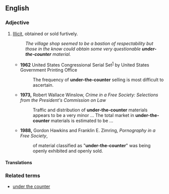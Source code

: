 ==English==

===Adjective===
{{infl|en|adjective|head=[[under]]-the-[[counter]]}}

# [[illicit|Illicit]], obtained or sold furtively.
#: ''The village shop seemed to be a bastion of respectability but those in the know could obtain some very questionable '''under-the-counter''' material.''
#* '''1962''' United States Congressional Serial Set<sup>[http://books.google.co.uk/books?id=TJ0uAAAAIAAJ&q=%22under+the+counter+selling%22&dq=%22under+the+counter+selling%22]</sup> by United States Government Printing Office
#*: The frequency of '''under-the-counter''' selling is most difficult to ascertain.
#* '''1973,''' Robert Wallace Winslow, ''Crime in a Free Society: Selections from the President's Commission on Law''
#*: Traffic and distribution of '''under-the-counter''' materials appears to be a very minor ... The total market in '''under-the-counter''' materials is estimated to be ...
#* '''1988,''' Gordon Hawkins and Franklin E. Zimring, ''Pornography in a Free Society'',
#*: of material classified as "'''under-the-counter'''" was being openly exhibited and openly sold.

====Translations====
{{trans-see|under the counter}}

===Related terms===
*[[under the counter]]
